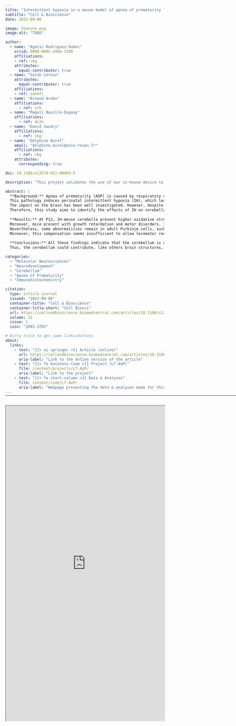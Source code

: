 ```yaml
---
title: "Intermittent hypoxia in a mouse model of apnea of prematurity leads to a retardation of cerebellar development and long-term functional deficits"
subtitle: "Cell & Bioscience"
date: 2022-09-06

image: feature.png
image-alt: "TODO"

author:
  - name: "Agalic Rodriguez-Duboc"
    orcid: 0000-0002-2084-3780
    affiliations:
    - ref: cbg
    attributes:
      equal-contributor: true
  - name: "Sarah Leroux"
    attributes:
      equal-contributor: true
    affiliations:
    - ref: sanofi
  - name: "Arnaud Arabo"
    affiliations:
      - ref: srb
  - name: "Magali Basille-Duguay"
    affiliations:
      - ref: dc2n
  - name: "David Vaudry"
    affiliations:
      - ref: cbg
  - name: "Delphine Burel"
    email: "delphine.burel@univ-rouen.fr"
    affiliations:
      - ref: cbg
    attributes:
      corresponding: true

doi: 10.1186/s13578-022-00869-5

description: "This project validates the use of our in-house device to implement an intermittent hypoxia protocol mimicking apnea of prematurity."

abstract: |
  **Background:** Apnea of prematurity (AOP) is caused by respiratory control immaturity and affects nearly 50% of premature newborns. 
  This pathology induces perinatal intermittent hypoxia (IH), which leads to neurodevelopmental disorders. 
  The impact on the brain has been well investigated. However, despite its functional importance and immaturity at birth, the involvement of the cerebellum remains poorly understood. 
  Therefore, this study aims to identify the effects of IH on cerebellar development using a mouse model of AOP consisting of repeated 2-min cycles of hypoxia and reoxygenation over 6 h and for 10 days starting on postnatal day 2 (P2).
  
  **Results:** At P12, IH-mouse cerebella present higher oxidative stress associated with delayed maturation of the cerebellar cortex and decreased dendritic arborization of Purkinje cells. 
  Moreover, mice present with growth retardation and motor disorders. In response to hypoxia, the developing cerebellum triggers compensatory mechanisms resulting in the unaltered organization of the cortical layers from P21 onwards. 
  Nevertheless, some abnormalities remain in adult Purkinje cells, such as the dendritic densification, the increase in afferent innervation, and axon hypomyelination. 
  Moreover, this compensation seems insufficient to allow locomotor recovery because adult mice still show motor impairment and significant disorders in spatial learning.
  
  **Conclusions:** All these findings indicate that the cerebellum is a target of intermittent hypoxia through alterations of developmental mechanisms leading to long-term functional deficits. 
  Thus, the cerebellum could contribute, like others brain structures, to explaining the pathophysiology of AOP.

categories:
  - "Molecular Neurosciences"
  - "Neurodevelopment"
  - "Cerebellum"
  - "Apnea of Prematurity"
  - "Immunohistochemistry"

citation:
  type: article-journal
  issued: "2022-09-06"
  container-title: "Cell & Bioscience"
  container-title-short: "Cell Biosci"
  url: https://cellandbioscience.biomedcentral.com/articles/10.1186/s13578-022-00869-5
  volume: 12
  issue: 1
  issn: "2045-3701"

# Dirty trick to get some links/buttons
about:
  links:
    - text: "{{< ai springer >}} Article (online)"
      url: https://cellandbioscience.biomedcentral.com/articles/10.1186/s13578-022-00869-5
      aria-label: "Link to the online version of the article"
    - text: "{{< fa business-time >}} Project (LT-AoP)"
      file: /content/projects/LT-AoP/
      aria-label: "Link to the project"
    - text: "{{< fa chart-column >}} Data & Analyses"
      file: content/code/LT-AoP/
      aria-label: "Webpage presenting the data & analyses made for this project"
---
```


<hr style="margin-bottom: 30px; margin-top: -12px;" width="1000">

<object data="CB22.pdf" type="application/pdf" width="100%" height="1000">
  <iframe width="100%" height="1000"
    src="https://docs.google.com/viewer?url=https://github.com/agalic-rd/agalic-rd.com/raw/main/content/pubs/articles/CB22/CB22.pdf&embedded=true">
  </iframe>
</object>
